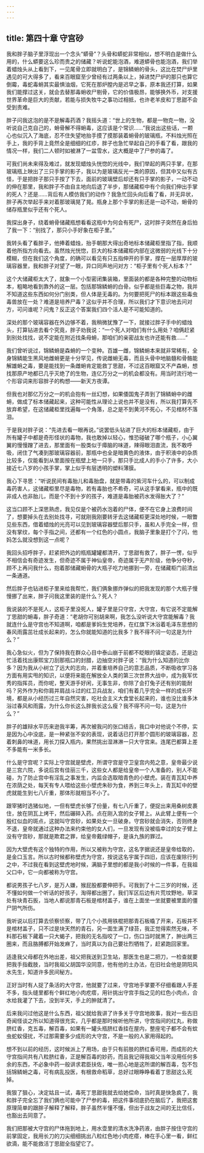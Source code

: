 ```yaml
---
---
---
```

title: 第四十章 守宫砂
---




我和胖子脑子里浮现出一个念头“蟒骨”？头骨和蟒蛇非常相似，想不明白是做什么用的，什么蟒要这么珍而贵之的储藏？听说蛇能泡酒，难道蟒骨也能泡酒，我们举着蜡烛头从上看到下，一见尾骨立即就明白了，是锦鳞蚦的骨头，这比在焚尸炉里遇见的可大得多了，看来百眼窟至少曾经有过两条以上，掉进焚尸炉的那只也算它倒霉，毒蛇毒蚦其实最惧油烟，它死在那炉膛内是迟早之事，原本我还打算，如果我们能撑过这关，就会去替那毒蚦收尸剔骨，它的价值极昂，能够换外币，对支援世界革命是巨大的贡献，若能与损失牧牛之事功过相抵，也许老羊皮和丁思甜不会受到责难。

胖子问我这泡的是不是解毒药酒？我摇头道：“世上的生物，都是一物克一物，没听说自己克自己的，蚦骨解不得蚦毒，这应该是个常识……”我说出这些话，一颗心也似沉入了海底，忍不住失望地抬手摸了摸那装着蚦骨的玻璃瓶，不料烛光照在手上，我的手背上竟然全是细细的红疹，胖子也急忙举起自己的手看了看，跟我的情况一样，我们二人顿时如被淋了一盆雪水，这大概是中了尸参的毒了。

可我们尚未来得及难过，就发现蜡烛头恍惚的光线中，我们举起的两只手掌，在那玻璃瓶上映出了三只手掌的影子，我以为是玻璃反光一类的原因，但其中又似有古怪，于是把胖子那只手按了下去，面前的玻璃壁后却还有只手掌的影子，一动不动的伸在那里，我和胖子不由自主地向后退了半步，那储藏柜中有个向我们伸出手掌的死人？还是……背后有人模仿我们的动作？我急忙回头向后看了看，并无异状，胖子再次举起手来对着那玻璃晃了晃。瓶身上那个手掌的影还是一动不动，蚦骨的储存瓶里似乎还有个死人。

我探出身子，绕着蚦骨储藏瓶想看看这瓶中为何会有死尸，这时胖子突然在身后拍了我一下：“别找了，那只小手好象在柜子里。”

我转头看了看胖子，他捧着蜡烛，抬手朝那大得出奇地标本储藏柜里指了指，我顺着他所指方向看去。虽然烛光恍惚，巨大的标本储藏柜内部在这微弱的光线下十分模糊，但在我们这个角度，的确可以看见有只五指伸开的手掌，撑在一层厚厚的玻璃容器里，我和胖子对望了一眼，异口同声地问对方：“柜子里有个死人标本？”

这个大储藏柜太大了，就象一个小型密闭集装箱，里面装的都是各种完整的动物标本，粗略地看到靠外的这一层。包括那锦鳞蚦的白骨。似乎都是些巨毒之物，我并不知道这些东西如何分门别类，但人体是无毒的。为何要把死尸的标本跟这些毒虫毒兽放在一处？难道是培养尸毒？这似乎并不合理，所以我们才下意识地去问对方，可问谁呢？问鬼？反正这个答案我们四个活人是不可能知道的。

深处的那个玻璃容器在外边够不着，我稍微犹豫了一下，就接过胖子手中的蜡烛头，打算钻进去看个究竟，胖子劝我说：“一个死人对咱们有什么用处？咱俩赶紧到别处找找，说不定能在附近找条母蚦，那咱们的亲密战友也许还能有救……”

我们曾听说过，锦鳞蚦是森蚦的一个变种。百雄一雌，锦鳞蚦本来就非常稀有，全身锦鳞能生黑风地雌蚦更是十分罕见，传说雌蚦无毒，而且头骨中地脑髓和骨骼能解雄蚦之毒，要是能找到一条雌蚦肯定能救丁思甜，不过这百眼窟又不产森蚦，想找那原产地都已几乎灭绝了的生物，连亿万分之一的机会都没有。用当时流行地一个形容词来形容胖子的构想——新天方夜谭。

但我也对那亿万分之一的机会抱有一丝幻想，如果倭国鬼子弄到了锦鳞蚦中的雌蚦，做成了标本储藏起来，这种可能性从理论上说也并不是没有，所以我打算先不放弃希望，在这储藏柜里找遍每一个角落，总之是不到黄河不死心，不见棺材不落泪。

于是我对胖子说：“先进去看一眼再说。”说罢低头钻进了巨大的标本储藏柜，由于所有罐子中都是奇形怪状的毒物，我也敢掉以轻心，惟恐碰破了哪个瓶子，小心翼翼的慢慢蹭了进去，那里面有一股类似于瘴脑的味道，辣得眼泪直流，我不敢呼吸，闭住了气凑到那玻璃容器前，那瓶中也全是暗黄色的液体，由于积液中的杂质比较多，仅能看到从里面按在瓶壁上地一只手，那只手比成人的手小了许多，大小接近七八岁的小孩手掌，掌上似乎有层透明的塑料薄膜。

我心下寻思：“听说民间有毒胎儿和毒胎盘，就是带毒的紫河车什么的，可以制成毒药害人，这储藏柜里尽是毒物，若有毒胎也不希奇，可从这手掌看来，瓶中的既非成人也非胎儿，而是个不到十岁的孩子，难道是毒胎被药水发得胀大了？”

这当口顾不上深思熟虑，我见仅是个被药水泡着的尸体，便不在它身上浪费时间了，想要掉头在去别处找寻，可就刚我刚要转牙去这储藏柜更深处地时候，一眼瞥见些东西，借着蜡烛的光亮可以见到玻璃容器壁后那只手，虽和人手完全一样，但没有掌纹，每个手指之间，还都有一个红色的小圆点，我脑子里象是打个了闪，他妈怎么就没想到这一点呢？

我回头招呼胖子，赶紧把外边的瓶瓶罐罐都清开，丁思甜有救了，胖子一愣，似乎不相信会有奇迹发生，但奇迹不属于神仙皇帝，奇迹属于无产阶级，他争分夺秒，顾不上再问我什么，抱着那储藏蚦骨的大瓶子吃力地挪到一旁，在储藏柜门前清出一条通道。

然后胖子也钻进柜子里来给我帮忙，我们俩象挪炸弹似的把我发现的那个大瓶子慢慢挪了出来，胖子问我这里装的是什么？死人？

我说装的不是死人，这柜子里没死人，罐子里是只守宫，大守宫，有它说不定能解丁思甜的蚦毒，胖子奇道：“老胡你可别胡来啊，我怎么没听说大守宫能解毒？我就连什么是守宫也不知道啊，咱都是爹妈生党培养，在红旗下沐浴着毛泽东思想的春风雨露茁壮成长起来的，怎么你就能知道的比我多？我不得不问一句这是为什么？”

我心急似火，但为了保持我在群众心目中泰山崩于前都不眨眼的镇定姿态，还是边忙活着找出康熙宝刀刮那瓶口的封腊，边抽空对胖子说：“我为什么知道的比你多？因为我从小树立了远大的志向，并着重培养自己的意志品质，不断吸收学习各方面有用实甩的知识，以便将来能在解放全人类的第三次世界大战中，成为我军优秀的指挥员，而你呢，整天游手好闲，无事生非，你除了会打兔子还有别的能耐吗？另外作为和你肩并肩战斗过的红卫兵战友，咱们有着几乎完全一样的成长环境，都是从小经历过三年自然灾害，吃社会主义大食堂长起来的，谁也没比谁多沐浴过春风和雨露，为什么你长这么胖我长这么瘦？我不得不问一句，这是为什么？”

胖子的雄辩水平历来逊我半筹，再次被我问的张口结舌，我口中对他说个不停，实是因为心中没底，是一种紧张不安的表现，说着话已打开那个圆形的玻璃容器，忍着刺鼻的味道，用长刀探入瓶内，果然挑出湿淋淋一只大守宫来。连尾巴都算上差不多能有一米多长。

什么是守宫呢？实际上守宫就是壁虎，所谓守宫是守卫皇宫内苑之意，皇帝最少说是三宫六院，多说后宫有佳丽三千，这些女人都是给皇帝一个人准备的，别人不能碰，为了防止宫中有淫乱之事发生，内监会选取暗青色的小壁虎。装在青瓦缸中养在浓荫之处，每天有专人喂给这些小壁虎朱砂为食，养到三年头上，青瓦缸中的壁虎就能生到七八斤重，那体形就相当不小了。

跟宰猪时选猪似地，一但有壁虎长够了份量，有七八斤重了，便捉出来用桑树皮裹住，放在阴瓦上烤干，然后碾碎入药。点在刚入宫的女子臂上。从此臂上便有一个殷红似血的斑点，这就叫守宫砂，如果处女一旦破身。守宫砂就会消失，否则终身不退，皇帝就通过这种办法来约束他的女人们，一旦发现有没被临幸过的女子臂上没有守宫砂，那就是欺君之罪，给皇帝戴绿帽子，是诛九族的罪过。

因为大壁虎有这个独特的作用，所以又被称为守宫，这名字据说还是皇帝给取的，是金口玉言。所以古时候都称壁虎为守宫，按说这名宇属于四旧，应该在废除行列之中，不过我在看到这壁虎地时候，满脑子里想的都是我小时候的一件事，在我祖父口中，它一向都被称为守宫。

都说男孩子七八岁，是万人嫌，猴屁股都要伸把手。可我到了十二三岁的时候，还不懂如何做一个听话的好孩子，淘得都出圈了，我们军区后边有片荒坟野地，草深处有块青石扳，当地人都说那青石板是棺材盖子，谁在上面坐一坐就要被里面的僵尸阴气所伤。

我听说以后打算去侦察侦察，带了几个小孩用铁棍把那青石板橇了开来，石板并不是棺材盖子，只不过是块天然的青石，另一面生满了绿苔，我正觉得索然无味，不料那石板下藏着一只大蝎子，把我的无名指咬了一口，伤口当时就黑了，肿出两三圈来，而且胳膊都开始发麻了，当时真以为自己要壮烈牺牲了，赶紧跑回家里。

适逢我父母都在外地出差，祖父把我送到卫生站，那医生也是二把刀，一检查就要把我手指截肢，当时我祖父胡国华没同意，他有他的土办法，在旧社会他是阴阳风水先生，知道许多民间秘方。

正好当时有人捉了条活的大守宫，他就要了过来，守宫地手掌要不仔细看跟人手差不多，指头缝里都有个鲜红地小肉疙瘩，用针挑出守宫手指之见的红色小肉点，合水给我灌了下去，没到半天，手上的肿就清了。

后来我问过他这是什么东西，祖父就给我讲了许多关于守宫地故事，我对一些古旧奇闻怪谈之所以知道得很充实，几乎都是那时候听他所讲，守宫指间的红丸，称做脐红香，克五毒，解百毒，如果有一罐头瓶脐红香挂在屋内，整座宅子都不会有蚊虫蛇蚁侵扰，不过那需要多少成形的大守宫，不是一般的人家用得起的。

想不到以前的经历，这时候派上了用场，由于只有前肢的脐红香可用，而成形的大守宫指间共有八粒脐红香，正是解百毒的妙药，而且我记得我祖父当年没用任何多余的东西，不必象中药一般讲求君臣扶佐，唯一担心地是这所谓的解百毒，包不包括锦鳞蚦之毒，可有病乱投医，有根救命稻草，总好过眼睁睁看着丁思甜这么死掉。

我狠了狠心，决定姑且一试，毒死丁思甜我就去给她偿命，当时真是快急疯了，我和胖子完全忘了我们俩也可能中了尸参的毒，把这件事彻底扔在脑后了，我把这套原理简单的跟胖子解释了解释，胖子虽然半懂不懂，但出于战友之间的无比信任，也豁出去同意了。

我们把那被大守宫的尸体拖到地上，用水壶里的清水洗净药液，由胖子按住守宫的前掌固定，我用长刀的刀尖细细挑出八粒红色地小肉疙瘩，棒在手心里一看，鲜红欲滴，能不能救活丁思甜全指望它了。